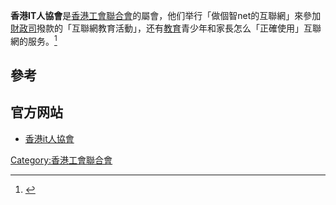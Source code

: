 {{copyedit|time=2016-10-01T16:42:09+00:00}}
{{expand|time=2016-10-01T16:42:09+00:00}}
'''香港IT人協會'''是[[香港工會聯合會|香港工會聯合會]]的屬會，他们举行「做個智net的互聯網」來參加[[香港特別行政區財政司司長|財政司]]撥款的「互聯網教育活動」，还有[[教育|教育]]青少年和家長怎么「正確使用」互聯網的服务。<ref name=itpa-aboutus>{{cite web |title=關於我們|url=https://itpa.hk/?page_id=9 |accessdate=2021-08-31 |work=香港IT人協會|date=2021-08-31|archive-url= http://web.archive.org/web/20210305200222/https://itpa.hk/?page_id=9|archive-date=2021-03-05|language=zh-hans|dead-url=no}}</ref>

== 參考 ==
{{reflist}}

==官方网站==
* [http://www.itpa.hk 香港it人協會] {{Wayback|url=http://www.itpa.hk/ |date=20160930000545 }}

[[Category:香港工會聯合會|Category:香港工會聯合會]]